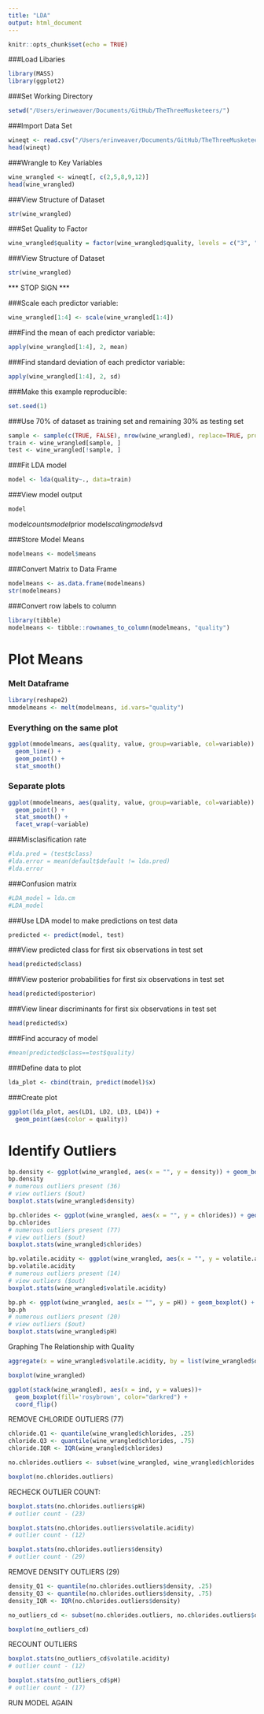 ```yaml
---
title: "LDA"
output: html_document
---
```


```r
knitr::opts_chunk$set(echo = TRUE)
```

###Load Libaries
```r
library(MASS)
library(ggplot2)
```
###Set Working Directory
```r
setwd("/Users/erinweaver/Documents/GitHub/TheThreeMusketeers/")
```

###Import Data Set
```r
wineqt <- read.csv("/Users/erinweaver/Documents/GitHub/TheThreeMusketeers/Data/WineQT.csv")
head(wineqt)
```

###Wrangle to Key Variables
```r
wine_wrangled <- wineqt[, c(2,5,8,9,12)]
head(wine_wrangled)
```

###View Structure of Dataset
``` r
str(wine_wrangled)
```

###Set Quality to Factor
``` r
wine_wrangled$quality = factor(wine_wrangled$quality, levels = c("3", "4", "5", "6", "7", "8"), ordered = TRUE)
```

###View Structure of Dataset
``` r
str(wine_wrangled)
```

*** STOP SIGN ***



###Scale each predictor variable:
```r
wine_wrangled[1:4] <- scale(wine_wrangled[1:4])
```

###Find the mean of each predictor variable:
```r
apply(wine_wrangled[1:4], 2, mean)
```

###Find standard deviation of each predictor variable:
```r
apply(wine_wrangled[1:4], 2, sd) 
```

###Make this example reproducible:
```r
set.seed(1)
```

###Use 70% of dataset as training set and remaining 30% as testing set
```r
sample <- sample(c(TRUE, FALSE), nrow(wine_wrangled), replace=TRUE, prob=c(0.7,0.3))
train <- wine_wrangled[sample, ]
test <- wine_wrangled[!sample, ] 
```

###Fit LDA model
```r
model <- lda(quality~., data=train)
```

###View model output
```r
model
```

model$counts
model$prior
model$scaling
model$svd

###Store Model Means
```r
modelmeans <- model$means
```

###Convert Matrix to Data Frame
```r
modelmeans <- as.data.frame(modelmeans)
str(modelmeans)
```

###Convert row labels to column
```r
library(tibble)
modelmeans <- tibble::rownames_to_column(modelmeans, "quality")
```

# Plot Means
### Melt Dataframe
```r
library(reshape2)
mmodelmeans <- melt(modelmeans, id.vars="quality")
```

### Everything on the same plot
```r
ggplot(mmodelmeans, aes(quality, value, group=variable, col=variable)) + 
  geom_line() +
  geom_point() + 
  stat_smooth() 
```

### Separate plots
```r
ggplot(mmodelmeans, aes(quality, value, group=variable, col=variable)) + 
  geom_point() + 
  stat_smooth() +
  facet_wrap(~variable)
```

###Misclasification rate
```r
#lda.pred = (test$class)
#lda.error = mean(default$default != lda.pred)
#lda.error
```

###Confusion matrix
```r
#LDA_model = lda.cm
#LDA_model
```

###Use LDA model to make predictions on test data
```r
predicted <- predict(model, test)
```

###View predicted class for first six observations in test set
```r
head(predicted$class)
```

###View posterior probabilities for first six observations in test set
```r
head(predicted$posterior)
```

###View linear discriminants for first six observations in test set
```r
head(predicted$x)
```

###Find accuracy of model
```r
#mean(predicted$class==test$quality)
```

###Define data to plot
```r
lda_plot <- cbind(train, predict(model)$x)
```

###Create plot
```r
ggplot(lda_plot, aes(LD1, LD2, LD3, LD4)) +
  geom_point(aes(color = quality))
```


# Identify Outliers
```r
bp.density <- ggplot(wine_wrangled, aes(x = "", y = density)) + geom_boxplot() + xlab("")
bp.density
# numerous outliers present (36)
# view outliers ($out)
boxplot.stats(wine_wrangled$density)
```
```r
bp.chlorides <- ggplot(wine_wrangled, aes(x = "", y = chlorides)) + geom_boxplot() + xlab("")
bp.chlorides
# numerous outliers present (77)
# view outliers ($out)
boxplot.stats(wine_wrangled$chlorides)
```
```r
bp.volatile.acidity <- ggplot(wine_wrangled, aes(x = "", y = volatile.acidity)) + geom_boxplot() + xlab("")
bp.volatile.acidity
# numerous outliers present (14)
# view outliers ($out)
boxplot.stats(wine_wrangled$volatile.acidity)
```

```r
bp.ph <- ggplot(wine_wrangled, aes(x = "", y = pH)) + geom_boxplot() + xlab("")
bp.ph
# numerous outliers present (20)
# view outliers ($out)
boxplot.stats(wine_wrangled$pH)
```

Graphing The Relationship with Quality
```r
aggregate(x = wine_wrangled$volatile.acidity, by = list(wine_wrangled$quality), FUN = mean)   

```


```r
boxplot(wine_wrangled)
```
```r
ggplot(stack(wine_wrangled), aes(x = ind, y = values))+
  geom_boxplot(fill='rosybrown', color="darkred") +
  coord_flip()
```



REMOVE CHLORIDE OUTLIERS (77)

```r
chloride.Q1 <- quantile(wine_wrangled$chlorides, .25)
chloride.Q3 <- quantile(wine_wrangled$chlorides, .75)
chloride.IQR <- IQR(wine_wrangled$chlorides)
```
```r
no.chlorides.outliers <- subset(wine_wrangled, wine_wrangled$chlorides > (chloride.Q1 - 1.5*chloride.IQR) & wine_wrangled$chlorides < (chloride.Q3 + 1.5*chloride.IQR))
```

```r
boxplot(no.chlorides.outliers)
```

RECHECK OUTLIER COUNT:

```r
boxplot.stats(no.chlorides.outliers$pH)
# outlier count - (23)
```

```r
boxplot.stats(no.chlorides.outliers$volatile.acidity)
# outlier count - (12)
```

```r
boxplot.stats(no.chlorides.outliers$density)
# outlier count - (29)
```

REMOVE DENSITY OUTLIERS (29)

```r
density_Q1 <- quantile(no.chlorides.outliers$density, .25)
density_Q3 <- quantile(no.chlorides.outliers$density, .75)
density_IQR <- IQR(no.chlorides.outliers$density)
```
```r
no_outliers_cd <- subset(no.chlorides.outliers, no.chlorides.outliers$density > (density_Q1 - 1.5*density_IQR) & no.chlorides.outliers$density < (density_Q3 + 1.5*density_IQR))
```

```r
boxplot(no_outliers_cd)
```
RECOUNT OUTLIERS
```r
boxplot.stats(no_outliers_cd$volatile.acidity)
# outlier count - (12)
```

```r
boxplot.stats(no_outliers_cd$pH)
# outlier count - (17)
```

RUN MODEL AGAIN